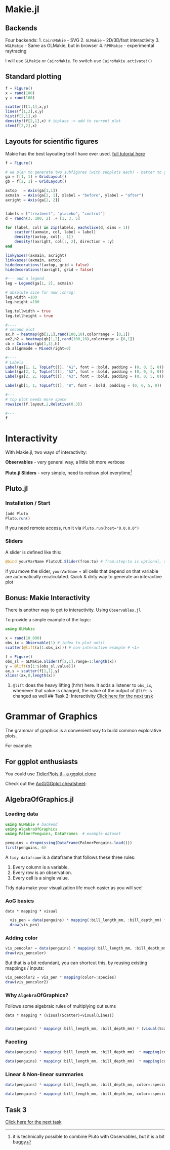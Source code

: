 
# Makie.jl

## Backends
Four backends:
1. `CairoMakie` - SVG
2. `GLMakie` - 2D/3D/fast interactivity
3. `WGLMakie` - Same as GLMakie, but in browser
4. `RPRMakie` - experimental raytracing

I will use `GLMakie` or `CairoMakie`. To switch use `CairoMakie.activate!()`

## Standard plotting 

```julia
f = Figure()
x = rand(100)
y = rand(100)

scatter(f[1,1],x,y)
lines(f[1,2],x,y)
hist(f[2,1],x)
density!(f[2,1],x) # inplace -> add to current plot
stem(f[2,2],x)
```

## Layouts for scientific figures

Makie has the best layouting tool I have ever used. [full tutorial here](https://docs.makie.org/stable/tutorials/layout-tutorial/)

```julia
f = Figure()

# we plan to generate two subfigures (with subplots each) - better to generate two "separate" layouts
ga = f[1, 1] = GridLayout()
gb = f[2, 1] = GridLayout()

axtop   = Axis(ga[1,1])
axmain  = Axis(ga[2, 1], xlabel = "before", ylabel = "after")
axright = Axis(ga[2, 2])


labels = ["treatment", "placebo", "control"]
d = randn(3, 100, 2) .+ [1, 3, 5]

for (label, col) in zip(labels, eachslice(d, dims = 1))
    scatter!(axmain, col, label = label)
    density!(axtop, col[:, 1])
    density!(axright, col[:, 2], direction = :y)
end

linkyaxes!(axmain, axright)
linkxaxes!(axmain, axtop)
hidedecorations!(axtop, grid = false)
hidedecorations!(axright, grid = false)

#--- add a legend
leg = Legend(ga[1, 2], axmain)

# absolute size for now :shrug:
leg.width =100
leg.height =100

leg.tellwidth = true
leg.tellheight = true

#----
# second plot
ax,h = heatmap(gb[1,1],rand(100,10),colorrange = [0,1])
ax2,h2 = heatmap(gb[1,2],rand(100,10),colorrange = [0,1])
cb = Colorbar(gb[1,3],h)
cb.alignmode = Mixed(right=0)

#----
# Labels
Label(ga[1, 1, TopLeft()], "A1", font = :bold, padding = (0, 0, 5, 0))
Label(ga[2, 1, TopLeft()], "A2", font = :bold, padding = (0, 0, 5, 0))
Label(ga[2, 2, TopLeft()], "A3", font = :bold, padding = (0, 0, 5, 0))

Label(gb[1, 1, TopLeft()], "B", font = :bold, padding = (0, 0, 5, 0))

#---
# top plot needs more space
rowsize!(f.layout,2,Relative(0.3))

#---
f
```
# Interactivity

With Makie.jl, two ways of interactivity:

**Observables** - very general way, a little bit more verbose

**Pluto.jl Sliders** - very simple, need to redraw plot everytime^[it is technically possible to combine Pluto with Observables, but it is a bit buggy]  


## Pluto.jl

### Installation / Start
```julia
]add Pluto
Pluto.run()
```
::: {.callout-tip}
If you need remote access, run it via `Pluto.run(host="0.0.0.0")`
:::

### Sliders

A slider is defined like this:
```julia
@bind yourVarName PlutoUI.Slider(from:to) # from:step:to is optional, step by def 1
```

if you move the slider, `yourVarName` + all cells that depend on that variable are automatically recalculated. Quick & dirty way to generate an interactive plot

## Bonus: Makie Interactivity

There is another way to get to interactivity. Using `Observables.jl`

To provide a simple example of the logic:
```julia
using GLMakie

x = rand(10_000)
obs_ix = Observable(1) # index to plot until
scatter(@lift(x[1:obs_ix])) # non-interactive example # <1>

f = Figure()
obs_sl = GLMakie.Slider(f[2,1],range=1:length(x))
y = @lift(x[1:$(obs_sl.value)])
ax,s = scatter(f[1,1],y)
xlims!(ax,0,length(x))

```
1. `@lift` does the heavy lifting (hrhr) here. It adds a listener to `obs_ix`, whenever that value is changed, the value of the output of `@lift` is changed as well
## Task 2: Interactivity
[Click here for the next task](tasks.qmd#2)



# Grammar of Graphics

The grammar of graphics is a convenient way to build common explorative plots.

For example:


## For ggplot enthusiasts
You could use [TidierPlots.jl - a ggplot clone](https://github.com/TidierOrg/TidierPlots.jl)

Check out the [AoG/GGplot cheatsheet](../../../../cheatsheets/ggplotAOG.qmd):

## AlgebraOfGraphics.jl

### Loading data
```julia
using GLMakie # backend
using AlgebraOfGraphics
using PalmerPenguins, DataFrames  # example dataset

penguins = dropmissing(DataFrame(PalmerPenguins.load()))
first(penguins, 6)
``` 

::: callout-note
A `tidy dataframe` is a dataframe that follows these three rules:


1. Every column is a variable.
2. Every row is an observation.
3. Every cell is a single value.

Tidy data make your visualization life much easier as you will see!
:::


### AoG basics


`data * mapping * visual`

```julia
  vis_pen = data(penguins) * mapping(:bill_length_mm, :bill_depth_mm) * visual(Scatter) 
  draw(vis_pen)
```

### Adding color

```julia
vis_pencolor = data(penguins) * mapping(:bill_length_mm, :bill_depth_mm, color = :species) * visual(Scatter)
draw(vis_pencolor)

```
But that is a bit redundant, you can shortcut this, by reusing existing mappings / inputs:
```julia
vis_pencolor2 = vis_pen * mapping(color=:species)
draw(vis_pencolor2)

```

### Why `Algebra`OfGraphics?

Follows some algebraic rules of multiplying out sums

`data * mapping * (visual(Scatter)+visual(Lines))`

```julia

data(penguins) * mapping(:bill_length_mm, :bill_depth_mm) * (visual(Scatter)+visual(Lines)) |> draw
```

### Faceting
```julia
data(penguins) * mapping(:bill_length_mm, :bill_depth_mm)  * mapping(color = :species, col = :sex) |> draw

```
```julia
data(penguins) * mapping(:bill_length_mm, :bill_depth_mm)  * mapping(color = :species, col = :sex,row=:body_mass_g => x-> x>3500) |> draw

```

### Linear & Non-linear summaries
```julia
data(penguins) * mapping(:bill_length_mm, :bill_depth_mm, color=:species) * (linear() + visual(Scatter)) |> draw
```
```julia
data(penguins) * mapping(:bill_length_mm, :bill_depth_mm, color=:species) * (smooth() + visual(Scatter)) |> draw
```


## Task 3

[Click here for the next task](tasks.qmd#3)